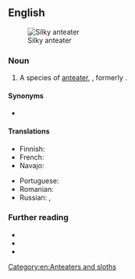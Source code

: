 ==English==
[[Image:Silky anteater.jpg|thumb|Silky anteater]]

===Noun===
{{en-noun}}

# A species of [[anteater]], {{taxlink|Cyclopes didactylus|species|noshow=1|ver=161222}}, formerly {{taxlink|Myrmecophaga didactyla|species|noshow=1|ver=161222}}.

====Synonyms====
* {{vern|pygmy anteater}}

====Translations====
{{trans-top|Cyclopes didactylus}}
* Finnish: {{t|fi|pikkumuurahaiskarhu}}
* French: {{t+|fr|myrmidon|m}}
* Navajo: {{t|nv|wóláchííʼ yildeełíchilí}}
{{trans-mid}}
* Portuguese: {{t|pt|tamanduaí|m}}
* Romanian: {{t|ro|furnicar pitic|m}}
* Russian: {{t|ru|ка́рликовый муравье́д|m}}, {{t|ru|двупа́лый муравье́д|m}}
{{trans-bottom}}

===Further reading===
* {{pedia}}
* {{specieslite|Cyclopes didactylus|i=1}}
* {{comcatlite|Cyclopes didactylus|i=1}}

[[Category:en:Anteaters and sloths]]